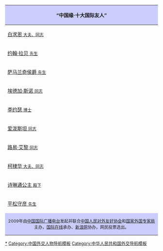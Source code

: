 {| class="infobox" style="clear: right; width: 200px; text-align: left; font-size: 90%;"
! style="background: #ccf; text-align: center;" | “中国缘·十大国际友人”
|-
| {{Flagicon|加拿大|1921}} [[白求恩|白求恩 <small>大夫、同志</small>]]
|-
| {{Flagicon|西德}} [[约翰·拉贝|约翰·拉贝 <small>先生</small>]]
|-
| {{Flagicon|西班牙}} [[胡安·安东尼奥·萨马兰奇|萨马兰奇侯爵 <small>先生</small>]]
|-
| {{Flagicon|美国}} [[埃德加·斯诺|埃德加·斯诺 <small>同志</small>]]
|-
| {{Flagicon|英国}} [[李约瑟|李约瑟 <small>博士</small>]]
|-
| {{Flagicon|波兰}}{{to}}{{Flagicon|PRC}} [[伊斯雷尔·爱泼斯坦|爱泼斯坦 <small>同志</small>]]
|-
| {{Flagicon|新西兰}} [[路易·艾黎|路易·艾黎 <small>同志</small>]]
|-
| {{Flagicon|英属印度}} [[柯棣华|柯棣华 <small>大夫、同志</small>]]
|-
| {{Flagicon|泰国}} [[诗琳通公主|诗琳通公主 <small>殿下</small>]]
|-
| {{Flagicon|日本}} [[平松守彦|平松守彦 <small>先生</small>]]
|-
! style="background: #ccf; text-align: center; font-size: 85%;" | 2009年由[[中国国际广播电台]]发起并联合[[中国人民对外友好协会]]和[[国家外国专家局]]主办，[[国际在线]]承办、[[新浪网]]协办，网民投票选出。
|}<noinclude>

[[Category:中国人民的老朋友|*]]
[[Category:中国外交人物导航模板]]
[[Category:中华人民共和国外交导航模板]]
</noinclude>